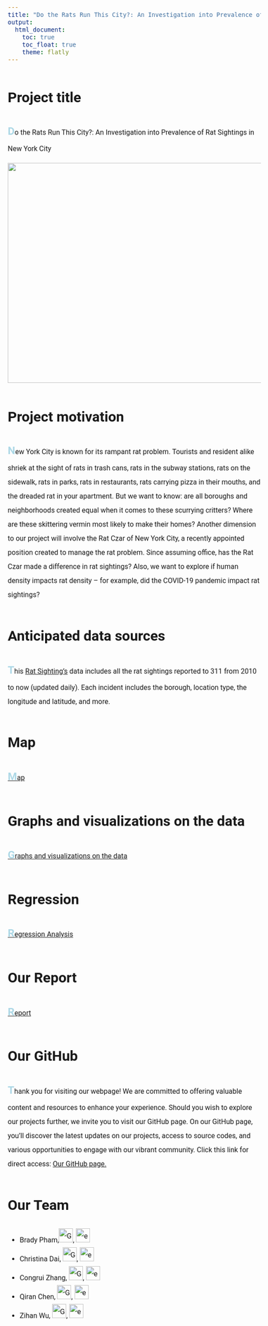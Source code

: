 ```yaml
---
title: "Do the Rats Run This City?: An Investigation into Prevalence of Rat Sightings in New York City"
output: 
  html_document:
    toc: true
    toc_float: true
    theme: flatly
---
```

<link href="https://fonts.googleapis.com/css?family=Roboto" rel="stylesheet">

<style>
body {
  font-size: 16px;
  font-family: 'Roboto', sans-serif;
  line-height: 2.0;
}

p::first-letter {
  font-size: 150%;
  font-weight: bold;
  color: #add8e6;
}
</style>




# Project title
Do the Rats Run This City?: An Investigation into Prevalence of Rat Sightings in New York City

<img src="rat in the nyc.jpg" width="600" height="500">

# Project motivation
New York City is known for its rampant rat problem. Tourists and resident alike shriek at the sight of rats in trash cans, rats in the subway stations, rats on the sidewalk, rats in parks, rats in restaurants, rats carrying pizza in their mouths, and the dreaded rat in your apartment. But we want to know: are all boroughs and neighborhoods created equal when it comes to these scurrying critters? Where are these skittering vermin most likely to make their homes? Another dimension to our project will involve the Rat Czar of New York City, a recently appointed position created to manage the rat problem. Since assuming office, has the Rat Czar made a difference in rat sightings? Also, we want to explore if human density impacts rat density – for example, did the COVID-19 pandemic impact rat sightings?

# Anticipated data sources
This [Rat Sighting's](https://data.cityofnewyork.us/Social-Services/Rat-Sightings/3q43-55fe ) data includes all the rat sightings reported to 311 from 2010 to now (updated daily). Each incident includes the borough, location type, the longitude and latitude, and more.

# Map
[Map](final_project.html)

# Graphs and visualizations on the data
[Graphs and visualizations on the data](finalproject_graphs.html)

# Regression

[Regression Analysis](regression_final.html)

# Our Report

[Report](final-project-report.html)

# Our GitHub
Thank you for visiting our webpage! We are committed to offering valuable content and resources to enhance your experience. Should you wish to explore our projects further, we invite you to visit our GitHub page. On our GitHub page, you'll discover the latest updates on our projects, access to source codes, and various opportunities to engage with our vibrant community.
Click this link for direct access: [Our GitHub page.](https://github.com/cdai18/p8105_final_project.git)


# Our Team

- Brady Pham,[<img src="github-icon.png" alt="GitHub Icon" style="height:2em; width:2em;"/>](https://github.com/BigBadApp1e), [<img src="email-icon.png" alt="email-icon.png" style="height:2em; width:2em;"/>](mailto:bp2678@cumc.columbia.edu)
- Christina Dai, [<img src="github-icon.png" alt="GitHub Icon" style="height:2em; width:2em;"/>](https://github.com/BigBadApp1e), [<img src="email-icon.png" alt="email-icon.png" style="height:2em; width:2em;"/>](mailto:cd3347@cumc.columbia.edu)
- Congrui Zhang, [<img src="github-icon.png" alt="GitHub Icon" style="height:2em; width:2em;"/>](https://github.com/BigBadApp1e), [<img src="email-icon.png" alt="email-icon.png" style="height:2em; width:2em;"/>](mailto:cz2750@cumc.columbia.edu)
- Qiran Chen, [<img src="github-icon.png" alt="GitHub Icon" style="height:2em; width:2em;"/>](https://github.com/qc2336), [<img src="email-icon.png" alt="email-icon.png" style="height:2em; width:2em;"/>](mailto:qc2336@cumc.columbia.edu)
- Zihan Wu, [<img src="github-icon.png" alt="GitHub Icon" style="height:2em; width:2em;"/>](https://github.com/zw2974), [<img src="email-icon.png" alt="email-icon.png" style="height:2em; width:2em;"/>](mailto:zw2974@cumc.columbia.edu)
